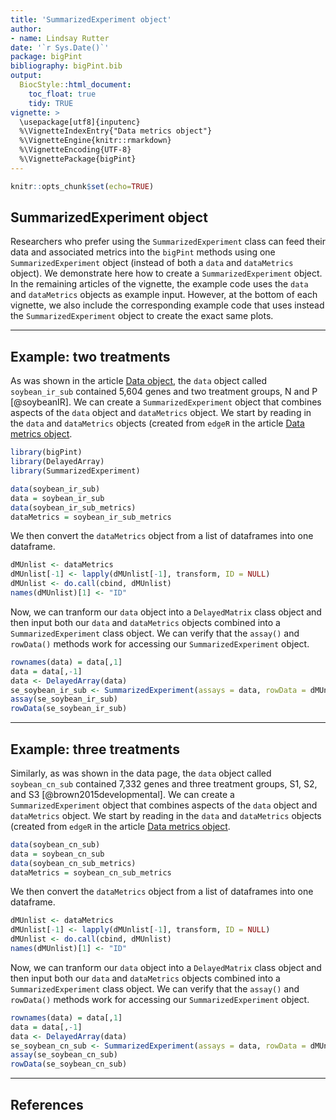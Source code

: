 ```yaml
---
title: 'SummarizedExperiment object'
author:
- name: Lindsay Rutter
date: '`r Sys.Date()`'
package: bigPint
bibliography: bigPint.bib
output:
  BiocStyle::html_document:
    toc_float: true
    tidy: TRUE
vignette: >
  \usepackage[utf8]{inputenc}
  %\VignetteIndexEntry{"Data metrics object"}
  %\VignetteEngine{knitr::rmarkdown}
  %\VignetteEncoding{UTF-8}
  %\VignettePackage{bigPint}
---
```


```r
knitr::opts_chunk$set(echo=TRUE)
```

## SummarizedExperiment object

Researchers who prefer using the `SummarizedExperiment` class can feed their data and associated metrics into the `bigPint` methods using one `SummarizedExperiment` object (instead of both a `data` and `dataMetrics` object). We demonstrate here how to create a `SummarizedExperiment` object. In the remaining articles of the vignette, the example code uses the `data` and `dataMetrics` objects as example input. However, at the bottom of each vignette, we also include the corresponding example code that uses instead the `SummarizedExperiment` object to create the exact same plots.

____________________________________________________________________________________

## Example: two treatments

As was shown in the article [Data object](https://lindsayrutter.github.io/bigPint/articles/data.html), the `data` object called `soybean_ir_sub` contained 5,604 genes and two treatment groups, N and P [@soybeanIR]. We can create a `SummarizedExperiment` object that combines aspects of the `data` object and `dataMetrics` object. We start by reading in the `data` and `dataMetrics` objects (created from `edgeR` in the article [Data metrics object](https://lindsayrutter.github.io/bigPint/articles/dataMetrics.html).

```r
library(bigPint)
library(DelayedArray)
library(SummarizedExperiment)

data(soybean_ir_sub)
data = soybean_ir_sub
data(soybean_ir_sub_metrics)
dataMetrics = soybean_ir_sub_metrics
```

We then convert the `dataMetrics` object from a list of dataframes into one dataframe. 

```r
dMUnlist <- dataMetrics
dMUnlist[-1] <- lapply(dMUnlist[-1], transform, ID = NULL)
dMUnlist <- do.call(cbind, dMUnlist)
names(dMUnlist)[1] <- "ID"
```

Now, we can tranform our `data` object into a `DelayedMatrix` class object and then input both our `data` and `dataMetrics` objects combined into a `SummarizedExperiment` class object. We can verify that the `assay()` and `rowData()` methods work for accessing our `SummarizedExperiment` object.

```r
rownames(data) = data[,1]
data = data[,-1]
data <- DelayedArray(data)
se_soybean_ir_sub <- SummarizedExperiment(assays = data, rowData = dMUnlist)
assay(se_soybean_ir_sub)
rowData(se_soybean_ir_sub)
```

____________________________________________________________________________________

## Example: three treatments

Similarly, as was shown in the data page, the `data` object called `soybean_cn_sub` contained 7,332 genes and three treatment groups, S1, S2, and S3 [@brown2015developmental]. We can create a `SummarizedExperiment` object that combines aspects of the `data` object and `dataMetrics` object. We start by reading in the `data` and `dataMetrics` objects (created from `edgeR` in the article [Data metrics object](https://lindsayrutter.github.io/bigPint/articles/dataMetrics.html).

```r
data(soybean_cn_sub)
data = soybean_cn_sub
data(soybean_cn_sub_metrics)
dataMetrics = soybean_cn_sub_metrics
```

We then convert the `dataMetrics` object from a list of dataframes into one dataframe. 

```r
dMUnlist <- dataMetrics
dMUnlist[-1] <- lapply(dMUnlist[-1], transform, ID = NULL)
dMUnlist <- do.call(cbind, dMUnlist)
names(dMUnlist)[1] <- "ID"
```

Now, we can tranform our `data` object into a `DelayedMatrix` class object and then input both our `data` and `dataMetrics` objects combined into a `SummarizedExperiment` class object. We can verify that the `assay()` and `rowData()` methods work for accessing our `SummarizedExperiment` object.

```r
rownames(data) = data[,1]
data = data[,-1]
data <- DelayedArray(data)
se_soybean_cn_sub <- SummarizedExperiment(assays = data, rowData = dMUnlist)
assay(se_soybean_cn_sub)
rowData(se_soybean_cn_sub)
```

____________________________________________________________________________________

## References
